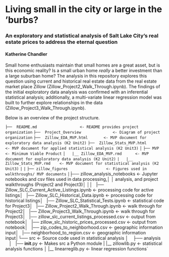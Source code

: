 # Living small in the city or large in the 'burbs?
### An exploratory and statistical analysis of Salt Lake City's real estate prices to address the eternal question

#### Katherine Chandler  

Small home enthusiasts maintain that small homes are a great asset, but is this economic reality? Is a small urban home *really* a better investment than a large suburban home? The analysis in this repository explores this question using current and historical real estate data from the real estate market place Zillow (Zillow_Project2_Walk_Through.ipynb). The findings of the initial exploratory data analysis was confirmed with an inferential statistical analysis; additionally, a multi-variate linear regression model was built to further explore relationships in the data (Zillow_Project3_Walk_Through.ipynb). 

Below is an overview of the project structure.

`├──  README.md           		  <- README provides project organization`
`├──  Project_Overview       		<- Diagram of project organization`
`├──  Zillow_EDA_MVP.html      	<- MVP document for exploratory data analysis (K2 Unit2)`
`├──  Zillow_Stats_MVP.html      <- MVP document for applied statistical analysis (K2 Unit3)`
`│`
`├── MVP                 		    <- Minimum Viable Product`
`│   |__ Zillow_EDA_MVP.rmd      <- MVP document for exploratory data analysis (K2 Unit2)`
`|   |__ Zillow_Stats_MVP.rmd    <- MVP document for statistical analysis (K2 Unit3)`
`|   `
`|`
`├── zillow_figures          		<- Figures used in walkthroughs/ MVP documents`
`│
`├── zillow_analysis_notebooks   <- Jupyter notebooks and csv files used in data processing,`  
`│   │						                   analysis, and project walkthroughs (Project2 and Project3)`
`│   │`
`│   |── Zillow_SLC_Current_Active_Listings.ipynb	<- processing code for active listings`
`│   |── Zillow_SLC_Historical_Data.ipynb			<- processing code for historical listings`
`│   |── Zillow_SLC_Statistical_Tests.ipynb			<- statistical code for Project3`
`│   |── Zillow_Project2_Walk_Through.ipynb			<- walk through for Project2`            
`│   |── Zillow_Project3_Walk_Through.ipynb			<- walk through for Project3`
`│   |── zillow_slc_current_listings_processed.csv	<- output from notebook`
`│   |── zillow_slc_historic_prices_processed.csv 	<- output from notebook`
`│   |── zip_codes_to_neighborhood.csv				<- geographic information input`
`│   |── neighborhood_to_region.csv				<- geographic information input`
`│`
`└── src                 		<- Source code used in statistical analysis`
`    │`
`    ├── analysis`         
`    │   |── __init__.py    		<- Makes src a Python module`
`    |   |__ zillowlib.py		<- statistical analysis functions`
`    │   |__ linearreglib.py		<- linear regression functions`
